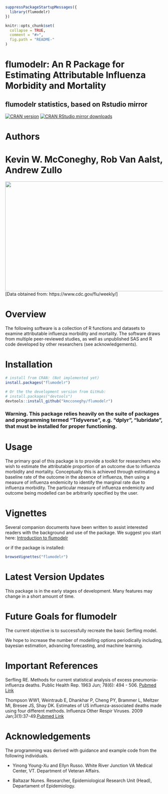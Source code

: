 ```r

suppressPackageStartupMessages({
  library(flumodelr)
})

knitr::opts_chunk$set(
  collapse = TRUE,
  comment = "#>",
  fig.path = "README-"
)
```

flumodelr: An R Package for Estimating Attributable Influenza Morbidity and Mortality
===============
## flumodelr statistics, based on Rstudio mirror
[![CRAN version](https://www.r-pkg.org/badges/version/flumodelr)](https://cran.r-project.org/package=flumodelr)
[![CRAN RStudio mirror downloads](https://cranlogs.r-pkg.org/badges/flumodelr)](https://cran.r-project.org/package=flumodelr)
                                                                 
# Authors
Kevin W. McConeghy, Rob Van Aalst, Andrew Zullo
=======
<img src="images/flumodelr_cdc122ex.jpeg" width=920 height=350 align="center"/>  
[Data obtained from: https://www.cdc.gov/flu/weekly/]

# Overview  
The following software is a collection of R functions and datasets to examine attributable influenza morbidity and mortality. The software draws from multiple peer-reviewed studies, as well as unpublished SAS and R code developed by other researchers (see acknowledgements).  

# Installation  
```r
# install from CRAN: (Not implemented yet)
install.packages("flumodelr")

# Or the the development version from GitHub:
# install.packages("devtools")
devtools::install_github("kmcconeghy/flumodelr")
```

### Warning. This package relies heavily on the suite of packages and programming termed "Tidyverse", e.g. "dplyr", "lubridate", that must be installed for proper functioning.  

# Usage  

The primary goal of this package is to provide a toolkit for researchers who wish to estimate the attributable proportion of an outcome due to influenza morbidity and mortality. Conceptually this is achieved through estimating a baseline rate of the outcome in the absence of influenza, then using a measure of influenza endemicity to identify the marginal rate due to influenza morbidity. The particular measure of influenza endemicity and outcome being modelled can be arbitrarily specified by the user.  

# Vignettes  

Several companion documents have been written to assist interested readers with the background and use of the package. We suggest you start here:
[Introduction to flumodelr](https://github.com/kmcconeghy/flumodelr/blob/master/vignettes/01-introduction.Rmd)  

or if the package is installed:  
```r
browseVignettes("flumodelr")
```

# Latest Version Updates  

This package is in the early stages of development. Many features may change in a short amount of time.  

# Future Goals for flumodelr  

The current objective is to successfully recreate the basic Serfling model. 

We hope to increase the number of modelling options periodically including, bayesian estimation, advancing forecasting, and machine learning.  

# Important References   
Serfling RE. Methods for current statistical analysis of excess pneumonia-influenza deaths. Public Health Rep. 1963 Jun; 78(6): 494 - 506.  [Pubmed Link](https://www.ncbi.nlm.nih.gov/pmc/articles/PMC1915276/)  

Thompson WW1, Weintraub E, Dhankhar P, Cheng PY, Brammer L, Meltzer MI, Bresee JS, Shay DK. Estimates of US influenza-associated deaths made using four different methods. Influenza Other Respir Viruses. 2009 Jan;3(1):37-49.[Pubmed Link](https://www.ncbi.nlm.nih.gov/pubmed/19453440)  

# Acknowledgements  

The programming was derived with guidance and example code from the following individuals.  

* Yinong Young-Xu and Ellyn Russo. White River Junction VA Medical Center, VT. Department of Veteran Affairs.  

* Baltazar Nunes. Researcher, Epidemiological Research Unit (Head), Departament of Epidemiology.  